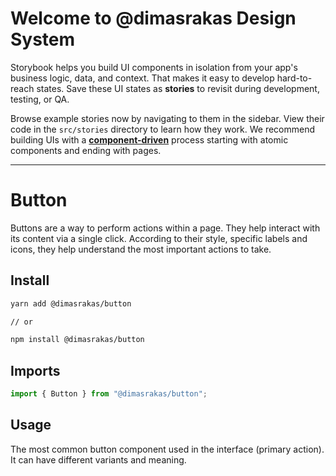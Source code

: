 
<Meta title="Design System/Introduction" />

# Welcome to @dimasrakas Design System

Storybook helps you build UI components in isolation from your app's business logic, data, and context.
That makes it easy to develop hard-to-reach states. Save these UI states as **stories** to revisit during development, testing, or QA.

Browse example stories now by navigating to them in the sidebar.
View their code in the `src/stories` directory to learn how they work.
We recommend building UIs with a [**component-driven**](https://componentdriven.org) process starting with atomic components and ending with pages.

---

# Button

Buttons are a way to perform actions within a page. They help interact with its content via a single click. According to their style, specific labels and icons, they help understand the most important actions to take.

## Install

```bash
yarn add @dimasrakas/button

// or

npm install @dimasrakas/button
```

## Imports

```js
import { Button } from "@dimasrakas/button";
```

## Usage

The most common button component used in the interface (primary action). It can have different variants and meaning.

